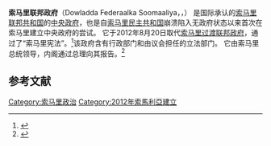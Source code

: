 {{expand|time=2015-12-15T00:09:44+00:00}}
{{noteTA
|G1=Country
|1=zh:索馬里語;zh-hans:索马里语;zh-hk:索馬里語;zh-tw:索馬利語;
}}
{{Infobox country
|native_name = {{smaller|''Jamhuuriyadda Federaalka Soomaaliya''}} ([[索马里语|so]])<br/ >{{lower|0.1em|{{big|جمهورية الصومال الفدرالية}}}} ([[阿拉伯语|ar]])<br/ >{{smaller|''{{transl|ar|ALA-LC|Jumhūriyyat aṣ-Ṣūmāl al-Fiderāliyya}}''}}
|conventional_long_name = 索马里联邦政府
|national_motto = 
|national_anthem = {{lang|so|''[[讚美祖國|讚美祖國]]''}}<br><center></center>
|image_flag = Flag of Somalia.svg
|image_coat =  Coat of arms of Somalia.svg
|image_map = Somalia (orthographic projection).svg
|symbol_type = 国徽
|capital = [[摩加迪沙|摩加迪沙]]
|latd=2 |latm=2 |latNS=N |longd=45 |longm=21 |longEW=E
|government_type = [[联邦制|联邦]] [[议会共和制|议会共和制]]
|leader_title1 = [[索马里总统|总统]]
|leader_title2 = [[索马里总理|总理]]
|leader_name1 = [[穆罕默德·阿卜杜拉·穆罕默德|穆罕默德·阿卜杜拉·穆罕默德]]
|leader_name2 = [[哈桑·阿里·海萊|哈桑·阿里·海萊]]
|legislature = [[索马里联邦议会|议会]]
|upper_house = [[索马里联邦议会#上议院|上议院]]
|lower_house = [[索马里联邦议会#下议院|下议院]]
|established_event1 = {{nowrap|[[索马里历史|现行宪法]]}}
|established_date1 = 2012年8月20日<br/>{{small|({{Age in years, months and days |year=2012 |month=8 |day=20}}前 )}}
|official_languages = [[索马里语|索马里语]]<br>[[阿拉伯语|阿拉伯语]]
|currency = [[索马里先令|索马里先令]]
}}

'''索马里联邦政府'''（Dowladda Federaalka Soomaaliya，{{lang-ar|حكومة الصومال الاتحادية}}，{{lang-en|Federal Government of Somalia，縮寫：FGS}}） 是国际承认的[[索马里|索马里联邦共和国]]的[[中央政府|中央政府]]，也是自[[索马里民主共和国|索马里民主共和国]]崩溃陷入无政府状态以来首次在索马里建立中央政府的尝试。 它于2012年8月20日取代[[索马里过渡联邦政府|索马里过渡联邦政府]]，通过了“索马里宪法”。<ref name="Fcacsunesinpshm">{{cite news|title=Somalia: UN Envoy Says Inauguration of New Parliament in Somalia 'Historic Moment'|url=http://allafrica.com/stories/201208220474.html|accessdate=24 August 2012|newspaper=Forum on China-Africa Cooperation|date=21 August 2012|archive-date=2012-10-14|archive-url=https://web.archive.org/web/20121014234626/http://allafrica.com/stories/201208220474.html|dead-url=no}}</ref>该政府含有行政部门和由议会担任的立法部门。 它由索马里总统领导，内阁通过总理向其报告。<ref name="Gttsdpc">{{cite web|title=Guidebook to the Somali Draft Provisional Constitution|url=http://unpos.unmissions.org/LinkClick.aspx?fileticket=v067edqd7a8%3D&tabid=9705&language=en-US|accessdate=2 August 2012|deadurl=yes|archiveurl=https://www.webcitation.org/6Irrm56u6?url=http://unpos.unmissions.org/LinkClick.aspx?fileticket=v067edqd7a8=&tabid=9705&language=en-US|archivedate=2013年8月14日|df=}}</ref>

==参考文献==
{{reflist|colwidth=30em}}


[[Category:索马里政治|Category:索马里政治]]
[[Category:2012年索馬利亞建立|Category:2012年索馬利亞建立]]